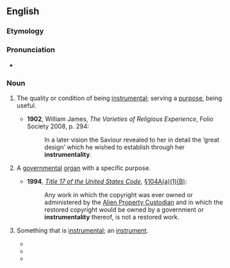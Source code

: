==English==

===Etymology===
{{suffix|en|instrumental|ity}}

===Pronunciation===
* {{a|UK}} {{IPA|en|/ɪnstɹʊmɛnˈtalɪti/}}

===Noun===
{{en-noun|~|instrumentalities}}

# {{lb|en|uncountable}} The quality or condition of being [[instrumental]]; serving a [[purpose]], being useful.
#* '''1902''', William James, ''The Varieties of Religious Experience'', Folio Society 2008, p. 294:
#*: In a later vision the Saviour revealed to her in detail the ‘great design’ which he wished to establish through her '''instrumentality'''.
# {{lb|en|countable|legal}} A [[governmental]] [[organ]] with a specific purpose.
#* '''1994''', ''[[w:Title 17 of the United States Code|Title 17 of the United States Code]]'', [[s:United_States_Code/Title_17/Chapter_1/Section_104A#.28a.29_Automatic_Protection_and_Term|§104A(a)(1)(B)]]:
#*: Any work in which the copyright was ever owned or administered by the [[w:Alien Property Custodian|Alien Property Custodian]] and in which the restored copyright would be owned by a government or '''instrumentality''' thereof, is not a restored work.
# {{lb|en|countable}} Something that is [[instrumental]]; an [[instrument]].
#* {{quote-book|en|year=1838|author=American Anti-Slavery Society|title=The Anti-Slavery Examiner, Part 2 of 4|chapter=|edition=|url=http://www.gutenberg.org/etext/11272
|passage=He spoke of the various '''instrumentalities''' which were now employed for the conversion of the world.}}
#* {{quote-book|en|year=1873|author=Helen Hunt Jackson|title=Bits About Home Matters|chapter=|edition=|url=http://www.gutenberg.org/etext/10516
|passage=Delays and failures will only set her to casting about for new '''instrumentalities'''.}}
#* {{quote-book|en|year=1914|author=Samuel F. B. Morse|title=Samuel F. B. Morse, His Letters and Journals|chapter=|edition=|url=http://www.gutenberg.org/etext/11018
|passage=God works by '''instrumentalities''', and he has wonderfully thus far interposed in keeping evils that I feared in abeyance.}}